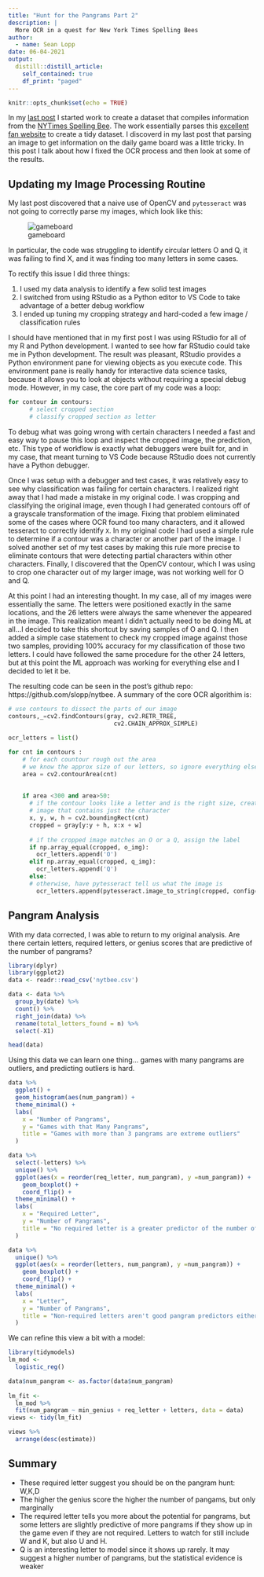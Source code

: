 ```yaml
---
title: "Hunt for the Pangrams Part 2"
description: |
  More OCR in a quest for New York Times Spelling Bees
author:
  - name: Sean Lopp
date: 06-04-2021
output:
  distill::distill_article:
    self_contained: true
    df_print: "paged"
---
```


```r
knitr::opts_chunk$set(echo = TRUE)
```

In my [last post](https://loppsided.blog/posts/hunt-for-the-pangrams/) I started work to create a dataset that compiles information from the [NYTimes Spelling Bee](https://www.nytimes.com/puzzles/spelling-bee). The work essentially parses this [excellent fan website](https://nytbee.com) to create a tidy dataset. I discoverd in my last post that parsing an image to get information on the daily game board was a little tricky. In this post I talk about how I fixed the OCR process and then look at some of the results.


## Updating my Image Processing Routine

My last post discovered that a naive use of OpenCV and `pytesseract` was not going to correctly parse my images, which look like this:

![gameboard](orig.png)

In particular, the code was struggling to identify circular letters O and Q, it was failing to find X, and it was finding too many letters in some cases.

To rectify this issue I did three things:

1. I used my data analysis to identify a few solid test images
2. I switched from using RStudio as a Python editor to VS Code to take advantage of a better debug workflow
3. I ended up tuning my cropping strategy and hard-coded a few image / classification rules

I should have mentioned that in my first post I was using RStudio for all of my R and Python development. I wanted to see how far RStudio could take me in Python development. The result was pleasant, RStudio provides a Python environment pane for viewing objects as you execute code. This environment pane is really handy for interactive data science tasks, because it allows you to look at objects without requiring a special debug mode. However, in my case, the core part of my code was a loop:

```python
for contour in contours:
      # select cropped section
      # classify cropped section as letter
```

To debug what was going wrong with certain characters I needed a fast and easy way to pause this loop and inspect the cropped image, the prediction, etc. This type of workflow is exactly what debuggers were built for, and in my case, that meant turning to VS Code because RStudio does not currently have a Python debugger.

Once I was setup with a debugger and test cases, it was relatively easy to see why classification was failing for certain characters. I realized right away that I had made a mistake in my original code. I was cropping and classifying the original image, even though I had generated contours off of a grayscale transformation of the image. Fixing that problem eliminated some of the cases where OCR found too many characters, and it allowed tesseract to correctly identify `X`. In my original code I had used a simple rule to determine if a contour was a character or another part of the image. I solved another set of my test cases by making this rule more precise to eliminate contours that were detecting partial characters within other characters. Finally, I discovered that the OpenCV contour, which I was using to crop one character out of my larger image, was not working well for O and Q.

At this point I had an interesting thought. In my case, all of my images were essentially the same. The letters were positioned exactly in the same locations, and the 26 letters were always the same whenever the appeared in the image. This realization meant I didn't actually need to be doing ML at all...I decided to take this shortcut by saving samples of O and Q. I then added a simple case statement to check my cropped image against those two samples, providing 100% accuracy for my classification of those two letters. I could have followed the same procedure for the other 24 letters, but at this point the ML approach was working for everything else and I decided to let it be.

The resulting code can be seen in the post's github repo: https://github.com/slopp/nytbee. A summary of the core OCR algorithim is:

```python
# use contours to dissect the parts of our image
contours,_=cv2.findContours(gray, cv2.RETR_TREE,
                              cv2.CHAIN_APPROX_SIMPLE)
                              
ocr_letters = list()

for cnt in contours :
    # for each countour rough out the area 
    # we know the approx size of our letters, so ignore everything else
    area = cv2.contourArea(cnt)
    
    
    if area <300 and area>50:
      # if the contour looks like a letter and is the right size, creating a cropped
      # image that contains just the character
      x, y, w, h = cv2.boundingRect(cnt)
      cropped = gray[y:y + h, x:x + w]
      
      # if the cropped image matches an O or a Q, assign the label
      if np.array_equal(cropped, o_img):
        ocr_letters.append('O')
      elif np.array_equal(cropped, q_img):
        ocr_letters.append('Q')
      else:
      # otherwise, have pytesseract tell us what the image is
        ocr_letters.append(pytesseract.image_to_string(cropped, config="--psm 10"))
```

## Pangram Analysis

With my data corrected, I was able to return to my original analysis. Are there certain letters, required letters, or genius scores that are predictive of the number of pangrams?

```r
library(dplyr)
library(ggplot2)
data <- readr::read_csv('nytbee.csv')

data <- data %>% 
  group_by(date) %>% 
  count() %>% 
  right_join(data) %>% 
  rename(total_letters_found = n) %>% 
  select(-X1)

head(data)
```

Using this data we can learn one thing... games with many pangrams are outliers, and predicting outliers is hard.

```r
data %>% 
  ggplot() + 
  geom_histogram(aes(num_pangram)) + 
  theme_minimal() +
  labs(
    x = "Number of Pangrams",
    y = "Games with that Many Pangrams",
    title = "Games with more than 3 pangrams are extreme outliers"
  )
```

```r
data %>% 
  select(-letters) %>% 
  unique() %>% 
  ggplot(aes(x = reorder(req_letter, num_pangram), y =num_pangram)) +
    geom_boxplot() +
    coord_flip() + 
  theme_minimal() + 
  labs(
    x = "Required Letter",
    y = "Number of Pangrams",
    title = "No required letter is a greater predictor of the number of pangrams"
  )
```

```r
data %>% 
  unique() %>% 
  ggplot(aes(x = reorder(letters, num_pangram), y =num_pangram)) +
    geom_boxplot() +
    coord_flip() + 
  theme_minimal() + 
  labs(
    x = "Letter",
    y = "Number of Pangrams",
    title = "Non-required letters aren't good pangram predictors either"
  )
```

We can refine this view a bit with a model: 

```r
library(tidymodels)
lm_mod <- 
  logistic_reg()

data$num_pangram <- as.factor(data$num_pangram)
                              
lm_fit <- 
  lm_mod %>% 
  fit(num_pangram ~ min_genius + req_letter + letters, data = data)
views <- tidy(lm_fit)

views %>% 
  arrange(desc(estimate))
```

## Summary

- These required letter suggest you should be on the pangram hunt: W,K,D  
- The higher the genius score the higher the number of pangams, but only marginally   
- The required letter tells you more about the potential for pangrams, but some letters are slightly predictive of more pangrams if they show up in the game even if they are not required. Letters to watch for still include W and K, but also U and H.  
- Q is an interesting letter to model since it shows up rarely. It may suggest a higher number of pangrams, but the statistical evidence is weaker  


